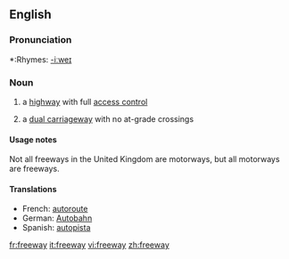 ==English==

===Pronunciation===
*:Rhymes: [[Rhymes:English:-iːweɪ|-iːweɪ]]

===Noun===
{{en-noun}}

# {{cattag|US|International|Australia|Canadian English|New Zealand}} a [[highway]] with full [[access control]]
# {{UK}} a [[dual carriageway]] with no at-grade crossings

====Usage notes====
Not all freeways in the United Kingdom are motorways, but all motorways are freeways.

====Translations====
*French: [[autoroute]]
*German: [[Autobahn]]
*Spanish: [[autopista]]

[[fr:freeway]]
[[it:freeway]]
[[vi:freeway]]
[[zh:freeway]]